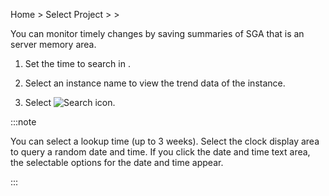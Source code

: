 Home &gt; Select Project &gt; <Cmdname sid="side_reportStat" className="uitext" /> &gt; <Cmdname sid="side_sga" className="uitext" />

You can monitor timely changes by saving summaries of SGA that is an server memory area. 

<ProdImg img='db-stat-sga-size.png' alt='SGA Size' />

1. Set the time to search in <Cmdname sid="time" className="uitext" />.

2. Select an instance name to view the trend data of the instance.

3. Select ![Search icon](/img/ico-btn-search.png).

:::note

You can select a lookup time (up to 3 weeks). Select the clock display area to query a random date and time. If you click the date and time text area, the selectable options for the date and time appear.

:::
